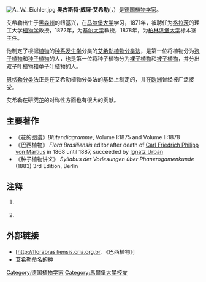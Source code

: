 [[File:A._W._Eichler.jpg|right]]
'''奥古斯特·威廉·艾希勒'''({{lang-de|'''August Wilhelm Eichler'''}}，{{lang-la| '''Augustus Guilielmus Eichler'''}}）{{BD|1839年|4月22日|1887年|3月2日|}}是[[德国|德国]][[植物学家|植物学家]]。

艾希勒出生于[[黑森州|黑森州]]的纽基兴，在[[马尔堡大学|马尔堡大学]]学习，1871年，被聘任为[[格拉茨|格拉茨]]的理工大学[[植物学|植物学]]教授，1872年，为[[基尔大学|基尔大学]]教授，1878年，为[[柏林洪堡大学|柏林洪堡大学]]标本室主任。

他制定了根据[[植物|植物]]的[[种系发生学|种系发生学]]分类的[[艾希勒植物分类法|艾希勒植物分类法]]，是第一位将植物分为[[孢子植物|孢子植物]]和[[种子植物|种子植物]]的人{{note|Goldberg}}，也是第一位将种子植物分为[[裸子植物|裸子植物]]和[[被子植物|被子植物]]，并分出[[双子叶植物|双子叶植物]]和[[单子叶植物|单子叶植物]]的人{{note|Lawrence}}。
    
[[恩格勒分类法|恩格勒分类法]]正是在艾希勒植物分类法的基础上制定的，并在[[欧洲|欧洲]]曾经被广泛接受。

艾希勒在研究[[花|花]]的对称性方面也有很大的贡献。


{{植物命名人|Eichler|奥古斯特·威廉·艾希勒}}


==主要著作==
*《花的图谱》''Blütendiagramme'', Volume I:1875 and Volume II:1878 
*《巴西植物》 ''Flora Brasiliensis'' editor after death of [[Carl_Friedrich_Philipp_von_Martius|Carl Friedrich Philipp von Martius]] in 1868 until 1887,  succeeded by [[Ignatz_Urban|Ignatz Urban]]
*《种子植物讲义》 ''Syllabus der Vorlesungen über Phanerogamenkunde'' (1883) 3rd Edition, Berlin 

==注释==
# {{note|Goldberg}} {{cite journal|author = [[Aaron_Goldberg|Aaron Goldberg]]|year = 1986|title = Classification, Evolution and Phylogeny of the Families of Dicotyledons|journal = 
Smithsonian Contributions to Botany|volume = 58|pages = 1–314}}
# {{note|Lawrence}} {{cite book|author = [[G._H._M._Lawrence|G. H. M. Lawrence]]|year = 1951|title = Taxonomy of vascular plants|url = https://archive.org/details/taxonnomyofvascu0000unse}}
<references/>

==外部链接==
* [http://florabrasiliensis.cria.org.br. 《巴西植物》] {{Wayback|url=http://florabrasiliensis.cria.org.br./ |date=20210211020653 }} 
*[https://web.archive.org/web/20070930160326/http://www.botanicus.org/creator.asp?creatorid=516 艾希勒命名的种]

{{Authority control}}
{{DEFAULTSORT:Eichler, August}}
[[Category:德国植物学家|Category:德国植物学家]]
[[Category:馬爾堡大學校友|Category:馬爾堡大學校友]]